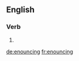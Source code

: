 ==English==

===Verb===
{{head|en|present participle}}

# {{present participle of|enounce|lang=en}}

[[de:enouncing]]
[[fr:enouncing]]